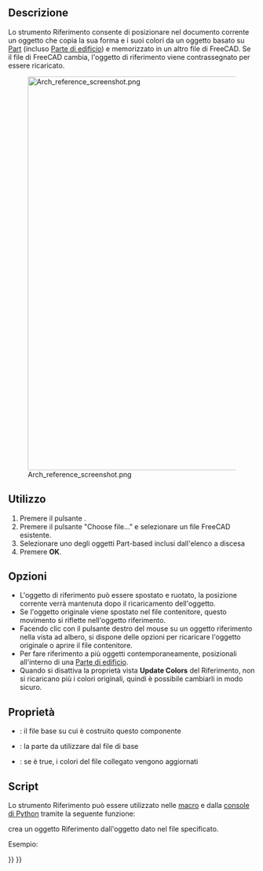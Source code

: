 <languages/>

<div class="mw-translate-fuzzy">
{{Docnav/it
|[[Arch_Floor/it|Piano]]
|[[Arch_Window/it|Finestra]]
|[[Arch_Workbench/it|Arch]]
|IconL=Arch_Floor.svg
|IconR=Arch_Window.svg
|IconC=Workbench_Arch.svg
}}
</div>

<div class="mw-translate-fuzzy">
{{GuiCommand/it
|Name=Arch Reference
|Name/it=Riferimento
|MenuLocation=Arch → Riferimento
|Workbenches=[[Arch_Workbench/it|Arch]]
|SeeAlso=[[Arch_BuildingPart/it|Parte di edificio]]
}}
</div>

<span id="Description"></span>
==Descrizione==

<div class="mw-translate-fuzzy">
Lo strumento Riferimento consente di posizionare nel documento corrente un oggetto che copia la sua forma e i suoi colori da un oggetto basato su [[Part Workbench/it|Part]] (incluso [[Arch BuildingPart/it|Parte di edificio]]) e memorizzato in un altro file di FreeCAD. Se il file di FreeCAD cambia, l'oggetto di riferimento viene contrassegnato per essere ricaricato.
</div>

<div class="mw-translate-fuzzy">
[[Image:Arch reference screenshot.png|800px]]
</div>

<span id="Usage"></span>
==Utilizzo==

<div class="mw-translate-fuzzy">
# Premere il pulsante {{KEY|[[Image:Arch_Reference.svg|16px]] '''Riferimento'''}}.
# Premere il pulsante "Choose file..." e selezionare un file FreeCAD esistente.
# Selezionare uno degli oggetti Part-based inclusi dall'elenco a discesa
# Premere '''OK'''.
</div>

<span id="Options"></span>
== Opzioni ==

* L'oggetto di riferimento può essere spostato e ruotato, la posizione corrente verrà mantenuta dopo il ricaricamento dell'oggetto.
* Se l'oggetto originale viene spostato nel file contenitore, questo movimento si riflette nell'oggetto riferimento.
* Facendo clic con il pulsante destro del mouse su un oggetto riferimento nella vista ad albero, si dispone delle opzioni per ricaricare l'oggetto originale o aprire il file contenitore.
* Per fare riferimento a più oggetti contemporaneamente, posizionali all'interno di una [[Arch BuildingPart/it|Parte di edificio]].
* Quando si disattiva la proprietà vista '''Update Colors''' del Riferimento, non si ricaricano più i colori originali, quindi è possibile cambiarli in modo sicuro.

<span id="Properties"></span>
== Proprietà ==

* {{PropertyData|File}}: il file base su cui è costruito questo componente
* {{PropertyData|Part}}: la parte da utilizzare dal file di base
* {{PropertyView|Update Colors}}: se è true, i colori del file collegato vengono aggiornati

<span id="Scripting"></span>
== Script ==

<div class="mw-translate-fuzzy">
Lo strumento Riferimento può essere utilizzato nelle [[macros/it|macro]] e dalla [[FreeCAD_Scripting_Basics/it|console di Python]] tramite la seguente funzione:
</div>

{{Code|code=
reference = makeReference([filepath], [partname], [name])
}}

<div class="mw-translate-fuzzy">
crea un oggetto Riferimento dall'oggetto dato nel file specificato.
</div>

Esempio:

{{Code|code=
import Arch
Arch.makeReference("/path/to/some/file.FSCtd", "myPart")
}}


<div class="mw-translate-fuzzy">
{{Docnav/it
|[[Arch_Floor/it|Piano]]
|[[Arch_Window/it|Finestra]]
|[[Arch_Workbench/it|Arch]]
|IconL=Arch_Floor.svg
|IconR=Arch_Window.svg
|IconC=Workbench_Arch.svg
}}
</div>

{{BIM_Tools_navi{{#translation:}}}}
{{Userdocnavi{{#translation:}}}}